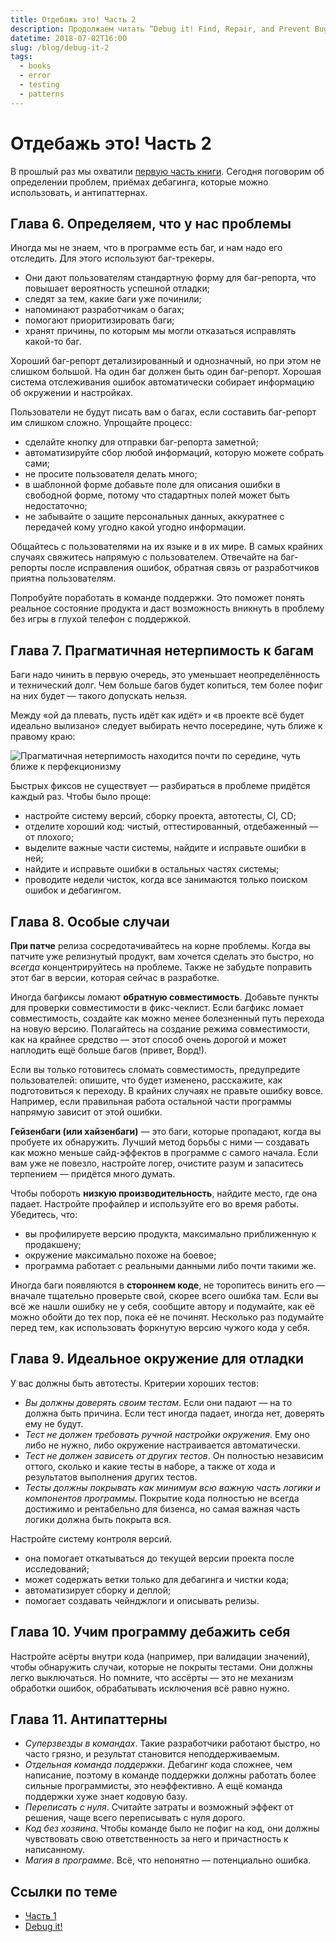 ```yaml
---
title: Отдебажь это! Часть 2
description: Продолжаем читать “Debug it! Find, Repair, and Prevent Bugs in Your Code”.
datetime: 2018-07-02T16:00
slug: /blog/debug-it-2
tags:
  - books
  - error
  - testing
  - patterns
---
```


# Отдебажь это! Часть 2

В прошлый раз мы охватили [первую часть книги](/blog/debug-it/). Сегодня поговорим об определении проблем, приёмах дебагинга, которые можно использовать, и антипаттернах.

## Глава 6. Определяем, что у нас проблемы

Иногда мы не знаем, что в программе есть баг, и нам надо его отследить. Для этого используют баг-трекеры.

- Они дают пользователям стандартную форму для баг-репорта, что повышает вероятность успешной отладки;
- следят за тем, какие баги уже починили;
- напоминают разработчикам о багах;
- помогают приоритизировать баги;
- хранят причины, по которым мы могли отказаться исправлять какой-то баг.

Хороший баг-репорт детализированный и однозначный, но при этом не слишком большой. На один баг должен быть один баг-репорт. Хорошая система отслеживания ошибок автоматически собирает информацию об окружении и настройках.

Пользователи не будут писать вам о багах, если составить баг-репорт им слишком сложно. Упрощайте процесс:

- сделайте кнопку для отправки баг-репорта заметной;
- автоматизируйте сбор любой информаций, которую можете собрать сами;
- не просите пользователя делать много;
- в шаблонной форме добавьте поле для описания ошибки в свободной форме, потому что стадартных полей может быть недостаточно;
- не забывайте о защите персональных данных, аккуратнее с передачей кому угодно какой угодно информации.

Общайтесь с пользователями на их языке и в их мире. В самых крайних случаях свяжитесь напрямую с пользователем. Отвечайте на баг-репорты после исправления ошибок, обратная связь от разработчиков приятна пользователям.

Попробуйте поработать в команде поддержки. Это поможет понять реальное состояние продукта и даст возможность вникнуть в проблему без игры в глухой телефон с поддержкой.

## Глава 7. Прагматичная нетерпимость к багам

Баги надо чинить в первую очередь, это уменьшает неопределённость и технический долг. Чем больше багов будет копиться, тем более пофиг на них будет — такого допускать нельзя.

Между «ой да плевать, пусть идёт как идёт» и «в проекте всё будет идеально вылизано» следует выбирать нечто посередине, чуть ближе к правому краю:

![Прагматичная нетерпимость находится почти по середине, чуть ближе к перфекционизму](/images/content/debug-it-2/zero-tolerance.jpg)

Быстрых фиксов не существует — разбираться в проблеме придётся каждый раз. Чтобы было проще:

- настройте систему версий, сборку проекта, автотесты, CI, CD;
- отделите хороший код: чистый, оттестированный, отдебаженный — от плохого;
- выделите важные части системы, найдите и исправьте ошибки в ней;
- найдите и исправьте ошибки в остальных частях системы;
- проводите недели чисток, когда все занимаются только поиском ошибок и дебагингом.

## Глава 8. Особые случаи

**При патче** релиза сосредотачивайтесь на корне проблемы. Когда вы патчите уже релизнутый продукт, вам хочется сделать это быстро, но _всегда_ концентрируйтесь на проблеме. Также не забудьте поправить этот баг в версии, которая сейчас в разработке.

Иногда багфиксы ломают **обратную совместимость**. Добавьте пункты для проверки совместимости в фикс-чеклист. Если багфикс ломает совместимость, создайте как можно менее болезненный путь перехода на новую версию. Полагайтесь на создание режима совместимости, как на крайнее средство — этот способ очень дорогой и может наплодить ещё больше багов (привет, Ворд!).

Если вы только готовитесь сломать совместимость, предупредите пользователей: опишите, что будет изменено, расскажите, как подготовиться к переходу. В крайних случаях не правьте ошибку вовсе. Например, если правильная работа остальной части программы напрямую зависит от этой ошибки.

**Гейзенбаги (или хайзенбаги)** — это баги, которые пропадают, когда вы пробуете их обнаружить. Лучший метод борьбы с ними — создавать как можно меньше сайд-эффектов в программе с самого начала. Если вам уже не повезло, настройте логер, очистите разум и запаситесь терпением — придётся много думать.

Чтобы побороть **низкую производительность**, найдите место, где она падает. Настройте профайлер и используйте его во время работы. Убедитесь, что:

- вы профилируете версию продукта, максимально приближенную к продакшену;
- окружение максимально похоже на боевое;
- программа работает с реальными данными либо почти такими же.

Иногда баги появляются в **стороннем коде**, не торопитесь винить его — вначале тщательно проверьте свой, скорее всего ошибка там. Если вы всё же нашли ошибку не у себя, сообщите автору и подумайте, как её можно обойти до тех пор, пока её не починят. Несколько раз подумайте перед тем, как использовать форкнутую версию чужого кода у себя.

## Глава 9. Идеальное окружение для отладки

У вас должны быть автотесты. Критерии хороших тестов:

- _Вы должны доверять своим тестам_. Если они падают — на то должна быть причина. Если тест иногда падает, иногда нет, доверять ему не будут.
- _Тест не должен требовать ручной настройки окружения_. Ему оно либо не нужно, либо окружение настраивается автоматически.
- _Тест не должен зависеть от других тестов_. Он полностью независим оттого, сколько и какие тесты в наборе, а также от хода и результатов выполнения других тестов.
- _Тесты должны покрывать как минимум всю важную часть логики и компонентов программы_. Покрытие кода полностью не всегда достижимо и рентабельно для бизенса, но самая важная часть логики должна быть покрыта вся.

Настройте систему контроля версий.

- она помогает откатываться до текущей версии проекта после исследований;
- может содержать ветки только для дебагинга и чистки кода;
- автоматизирует сборку и деплой;
- помогает создавать чейнджлоги и описывать релизы.

## Глава 10. Учим программу дебажить себя

Настройте асёрты внутри кода (например, при валидации значений), чтобы обнаружить случаи, которые не покрыты тестами. Они должны легко выключаться. Но помните, что ассёрты — это не механизм обработки ошибок, обрабатывать исключения всё равно нужно.

## Глава 11. Антипаттерны

- _Суперзвезды в командах_. Такие разработчики работают быстро, но часто грязно, и результат становится неподдерживаемым.
- _Отдельная команда поддержки_. Дебагинг кода сложнее, чем написание, поэтому в команде поддержки должны работать более сильные программисты, это неэффективно. А ещё команда поддержки хуже знает кодовую базу.
- _Переписать с нуля_. Считайте затраты и возможный эффект от решения, чаще всего переписывать с нуля дорого.
- _Код без хозяина_. Чтобы команде было не пофиг на код, они должны чувствовать свою ответственность за него и причастность к написанному.
- _Магия в программе_. Всё, что непонятно — потенциально ошибка.

## Ссылки по теме

- [Часть 1](/blog/debug-it/)
- [Debug it!](https://www.amazon.com/Debug-Repair-Prevent-Pragmatic-Programmers/dp/193435628X)
